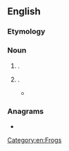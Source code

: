 ==English==
{{swp|Hyperoliidae}}
{{swp|Raorchestes chalazodes|''Raorchestes chalazodes''}}

===Etymology===
{{com|en|bush|frog}}

===Noun===
{{en-noun}}

# {{syn of|en|sedge frog}}.
# {{m|mul|Raorchestes chalazodes}} {{gl|a species of frog endemic to the [[Western Ghats]]}}.
#* {{quote-book|en|year=1953|title=Gazetteer of Bombay State: Fauna|publisher=Government Central Press|page=394|pageurl=https://books.google.co.in/books?id=PSo8AAAAIAAJ&q=bush+frog&dq=bush+frog&hl=en&sa=X&ved=2ahUKEwiR_qr-h6byAhWm63MBHbOXDik4ChDoAXoECAkQAw|passage=The call of the male of this tiny '''bush frog''', hardly exceeding 20 mm. in snout to vent length, is a feature of the forests and nearby scrub lands of the Ghats during the rains.}}

===Anagrams===
* {{anagrams|en|a=bfghorsu|Fosburgh}}

[[Category:en:Frogs]]